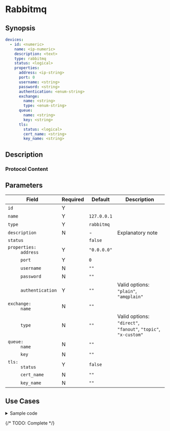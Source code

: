 # Rabbitmq

## Synopsis

```yaml
devices:
  - id: <numeric>
    name: <ip-numeric>
    description: <text>
    type: rabbitmq
    status: <logical>
    properties:
      address: <ip-string>
      port: 0
      username: <string>
      password: <string>
      authentication: <enum-string>
      exchange:
        name: <string>
        type: <enum-string>
      queue:
        name: <string>
        key: <string>
      tls:
        status: <logical>
        cert_name: <string>
        key_name: <string>
```

## Description

### Protocol Content

## Parameters

|Field|Required|Default|Description|
|---|---|---|---|
|`id`|Y|||
|`name`|Y|`127.0.0.1`||
|`type`|Y|`rabbitmq`||
|`description`|N|-|Explanatory note|
|`status`||`false`||
|<dt>`properties:`</dt><dd>`address`</dd>|Y|`"0.0.0.0"`||
|<dd>`port`</dd>|Y|`0`||
|<dd>`username`</dd>|N|`""`||
|<dd>`password`</dd>|N|`""`||
|<dd>`authentication`</dd>|Y|`""`|Valid options: `"plain"`, `"amqplain"`|
|<dd><dt>`exchange:`</dt><dd>`name`</dd></dd>|N|`""`||
|<dd><dd>`type`</dd></dd>|N|`""`|Valid options: `"direct"`, `"fanout"`, `"topic"`, `"x-custom"`|
|<dd><dt>`queue:`</dt><dd>`name`</dd></dd>|N|`""`||
|<dd><dd>`key`</dd></dd>|N|`""`||
|<dd><dt>`tls:`</dt><dd>`status`</dd></dd>|Y|`false`||
|<dd><dd>`cert_name`</dd></dd>|N|`""`||
|<dd><dd>`key_name`</dd></dd>|N|`""`||

## Use Cases

<details>
<summary>Sample code</summary>
```yaml
```
</details>

{/* TODO: Complete */}